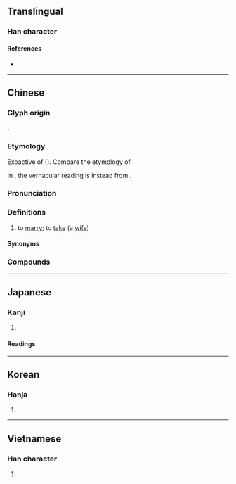 {{character info/new}}
==Translingual==

===Han character===
{{Han char|rn=38|rad=女|as=08|sn=11|four=17404|canj=SEV|ids=⿱取女}}

====References====
* {{Han ref|kx=0263.300|dkj=06365|dj=0530.180|hdz=21056.010|uh=5A36|ud=23094|bh=B0F9|bd=45305}}

----

==Chinese==
{{zh-forms}}

===Glyph origin===
{{Han etym}}
{{Han compound|取|女|ls=psc|c1=p|c2=s}}.

===Etymology===
Exoactive of {{och-l|取|to take; to obtain; to collect; to fetch}} ({{zh-ref|Schuessler, 2007}}). Compare the etymology of {{zh-l|*嫁}}.

In {{cog|nan|-}}, the vernacular reading is instead from {{zh-l|𤆬|chhōa|to lead; to guide}}.

===Pronunciation===
{{zh-pron
|m=qǔ,qù,1nb=standard,1nc=vernacular,2nb=literary
|m-s=
|dg=чү2
|c=ceoi2,cou2,ceoi3
|c_note=ceoi2, cou2 - vernacular; ceoi3 - literary
|c-t=
|g=
|h=pfs=chhí
|j=
|mb=chṳ̌
|md=ché̤ṳ
|mn=chhōa/xm,qz:chhú/zz:chhí/tw:chhū
|mn_note=chhōa - vernacular; chhú/chhí/chhū - literary
|mn-t=cua7/cu2
|mn-t_note=cua7 - vernacular; cu2 - literary
|w=2qy
|x=
|mc=2
|oc=1,2+1
|cat=v
}}
{{attn|zh|相俞切 seems to mean something different}}

===Definitions===
{{zh-hanzi}}

# {{lb|zh|of a man}} to [[marry]]; to [[take]] (a [[wife]])
#: {{zh-x|娶 老婆|to '''marry''' a woman}}

====Synonyms====
{{zh-syn-saurus|結婚}}

===Compounds===
{{zh-der|停妻再娶|再娶|另娶|娶妻|娶妻生子|娶媳婦|娶親|嫁娶|子平畢娶|明媒正娶|河伯娶婦|牽絲娶婦|迎娶}}

{{zh-cat|Intermediate}}

----

==Japanese==

===Kanji===
{{ja-kanji|grade=|rs=女08}}

# {{defn|lang=ja|sort=女08}}

====Readings====
{{ja-readings
|goon=す
|kanon=しゅ
|kun=めと-る
}}

----

==Korean==

===Hanja===
{{ko-hanja|hangeul=취}}

# {{defn|lang=ko|sort=女08}}

----

==Vietnamese==

===Han character===
{{vi-hantu|thú|rs=女08}}

# {{defn|lang=vi}}